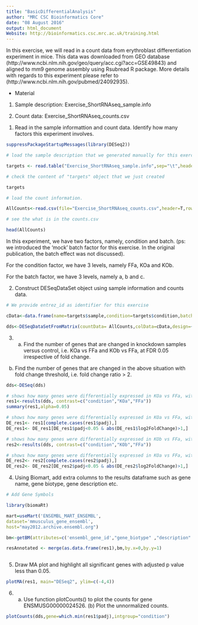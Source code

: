 ```yaml
---
title: "BasicDifferentialAnalysis"
author: "MRC CSC Bioinformatics Core"
date: "08 August 2016"
output: html_document
Website: http://bioinformatics.csc.mrc.ac.uk/training.html
---
```


In this exercise, we will read in a count data from erythroblast differentiation experiment in mice. This data was downloaded from GEO database (http://www.ncbi.nlm.nih.gov/geo/query/acc.cgi?acc=GSE49843) and aligned to mm9 genome assembly using  Rsubread R package. More details with regards to this experiment please refer to (http://www.ncbi.nlm.nih.gov/pubmed/24092935). 

* Material

(1) Sample description: Exercise_ShortRNAseq_sample.info

(2) Count data: Exercise_ShortRNAseq_counts.csv



1. Read in the sample informattion and count data.
   Identify how many factors this experiment involves.

```r

suppressPackageStartupMessages(library(DESeq2))

# load the sample description that we generated manually for this exercise

targets <- read.table("Exercise_ShortRNAseq_sample.info",sep="\t",header=TRUE)

# check the content of "targets" object that we just created

targets

# load the count information.

AllCounts<-read.csv(file="Exercise_ShortRNAseq_counts.csv",header=T,row.names=1)

# see the what is in the counts.csv

head(AllCounts)

```

In this experiment, we have two factors, namely, condition and batch. (ps: we introduced the 'mock' batch factor for this exercise. In the original publication, the batch effect was not discussed).

For the condition factor, we have 3 levels, namely FFa, KOa and KOb.

For the batch factor, we have 3 levels, namely a, b and c.

2. Construct DESeqDataSet object using sample information and counts data.

```r

# We provide entrez_id as identifier for this exercise

cData<-data.frame(name=targets$sample,condition=targets$condition,batch=targets$batch)

dds<-DESeqDataSetFromMatrix(countData= AllCounts,colData=cData,design=~batch+condition)

```

3. a) Find the number of genes that are changed in knockdown samples versus control, i.e. KOa vs FFa and KOb vs FFa, at FDR 0.05 irrespective of fold change.

 b) Find the number of genes that are changed in the above situation with fold change threshold, i.e. fold change ratio > 2.


```r

dds<-DESeq(dds)

# shows how many genes were differentially expressed in KOa vs FFa, with FDR<0.05
res1<-results(dds, contrast=c("condition","KOa","FFa"))
summary(res1,alpha=0.05)

# shows how many genes were differentially expressed in KOa vs FFa, with FDR<0.05 and fold change ratio > 2
DE_res1<- res1[complete.cases(res1$padj),]
DE_res1<- DE_res1[DE_res1$padj<0.05 & abs(DE_res1$log2FoldChange)>1,]

# shows how many genes were differentially expressed in KOb vs FFa, with FDR<0.05
res2<-results(dds, contrast=c("condition","KOb","FFa"))

# shows how many genes were differentially expressed in KOa vs FFa, with FDR<0.05 and fold change ratio > 2
DE_res2<- res2[complete.cases(res2$padj),]
DE_res2<- DE_res2[DE_res2$padj<0.05 & abs(DE_res2$log2FoldChange)>1,]


```

4. Using Biomart, add extra columns to the results dataframe such as gene name, gene biotype, gene description etc. 

```r

   

# Add Gene Symbols

library(biomaRt)

mart=useMart('ENSEMBL_MART_ENSEMBL',
dataset='mmusculus_gene_ensembl',
host="may2012.archive.ensembl.org")

bm<-getBM(attributes=c('ensembl_gene_id',"gene_biotype" ,"description" ,'mgi_symbol'),filters ='ensembl_gene_id',values=rownames(res1), mart=mart)

resAnnotated <- merge(as.data.frame(res1),bm,by.x=0,by.y=1)



```

5. Draw MA plot and highlight all significant genes with adjusted p value less than 0.05.  

```r

plotMA(res1, main="DESeq2", ylim=c(-4,4))

```

 6. a) Use function plotCounts() to plot the counts for gene ENSMUSG00000024526. (b) Plot the unnormalized counts.
 
```r
plotCounts(dds,gene=which.min(res1$padj),intgroup="condition")

```



